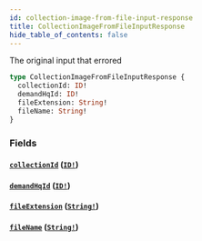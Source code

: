```yaml
---
id: collection-image-from-file-input-response
title: CollectionImageFromFileInputResponse
hide_table_of_contents: false
---
```



The original input that errored

```graphql
type CollectionImageFromFileInputResponse {
  collectionId: ID!
  demandHqId: ID!
  fileExtension: String!
  fileName: String!
}
```


### Fields

#### [`collectionId`](#) ([`ID!`](/developers/demandhq-apis/demand-api/graphql/reference/scalars/id))




#### [`demandHqId`](#) ([`ID!`](/developers/demandhq-apis/demand-api/graphql/reference/scalars/id))




#### [`fileExtension`](#) ([`String!`](/developers/demandhq-apis/demand-api/graphql/reference/scalars/string))




#### [`fileName`](#) ([`String!`](/developers/demandhq-apis/demand-api/graphql/reference/scalars/string))






